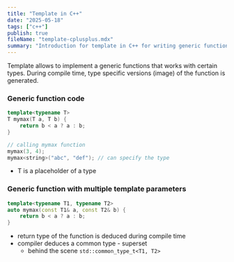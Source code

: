 ```yaml
---
title: "Template in C++"
date: "2025-05-18"
tags: ["c++"]
publish: true
fileName: "template-cplusplus.mdx"
summary: "Introduction for template in C++ for writing generic functions"
---
```


Template allows to implement a generic functions that works with certain types. During compile time, type specific versions (image) of the function is generated.

### Generic function code

```c++
template<typename T>
T mymax(T a, T b) {
	return b < a ? a : b;
}

// calling mymax function
mymax(3, 4);
mymax<string>("abc", "def"); // can specify the type
```

- T is a placeholder of a type

### Generic function with multiple template parameters

```c++
template<typename T1, typename T2>
auto mymax(const T1& a, const T2& b) {
	return b < a ? a : b;
}
```

- return type of the function is deduced during compile time
- compiler deduces a common type - superset
  - behind the scene `std::common_type_t<T1, T2>`
